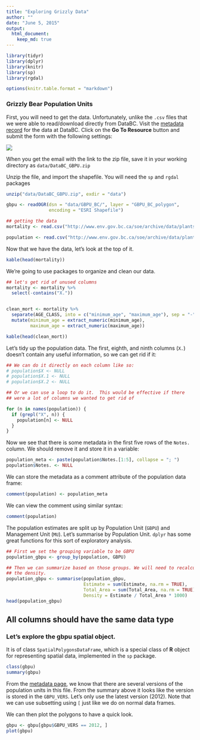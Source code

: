 ```yaml
---
title: "Exploring Grizzly Data"
author: ""
date: "June 5, 2015"
output:
  html_document:
    keep_md: true
---
```


```r
library(tidyr)
library(dplyr)
library(knitr)
library(sp)
library(rgdal)

options(knitr.table.format = "markdown")
```


### Grizzly Bear Population Units

First, you will need to get the data. Unfortunately, unlike the `.csv` files 
that we were able to read/download directly from DataBC. Visit the [metadata record](http://catalogue.data.gov.bc.ca/dataset/grizzly-bear-population-units/resource/7a7713f9-bcbd-46b8-968a-03d343d367fb) for the data at DataBC. Click on the 
**Go To Resource** button and submit the form with the following settings:

![](img/Griz_form.png)

When you get the email with the link to the zip file, save it in your working directory as `data/DataBC_GBPU.zip`

Unzip the file, and import the shapefile. You will need the `sp` and `rgdal` packages

```r
unzip("data/DataBC_GBPU.zip", exdir = "data")

gbpu <- readOGR(dsn = "data/GBPU_BC/", layer = "GBPU_BC_polygon", 
                encoding = "ESRI Shapefile")
```


```r
## getting the data
mortality <- read.csv("http://www.env.gov.bc.ca/soe/archive/data/plants-and-animals/2012_Grizzly_Status/Grizzly_bear_mortality_history.csv")

population <- read.csv("http://www.env.gov.bc.ca/soe/archive/data/plants-and-animals/2012_Grizzly_Status/Grizzly_population_estimate_2012.csv")
```


Now that we have the data, let's look at the top of it. 

```r
kable(head(mortality))
```

We're going to use packages to organize and clean our data.

```r


## let's get rid of unused columns
mortality <- mortality %>% 
  select(-contains("X."))


clean_mort <- mortality %>%
  separate(AGE_CLASS, into = c("minimum_age", "maximum_age"), sep = "-", extra = "merge") %>% 
  mutate(minimum_age = extract_numeric(minimum_age),
         maximum_age = extract_numeric(maximum_age))

kable(head(clean_mort))
```

Let's tidy up the population data. The first, eighth, and ninth columns (`X.`) doesn't contain any useful information, so we can get rid if it:

```r
## We can do it directly on each column like so:
# population$X <- NULL
# population$X.1 <- NULL
# population$X.2 <- NULL

## Or we can use a loop to do it.  This would be effective if there 
## were a lot of columns we wanted to get rid of

for (n in names(population)) {
  if (grepl("X", n)) {
    population[n] <- NULL
  }
}
```

Now we see that there is some metadata in the first five rows of the `Notes.` column. We should remove it and store it in a variable:

```r
population_meta <- paste(population$Notes.[1:5], collapse = "; ")
population$Notes. <- NULL
```

We can store the metadata as a comment attribute of the population data frame:

```r
comment(population) <- population_meta
```

We can view the comment using similar syntax:

```r
comment(population)
```

The population estimates are split up by Population Unit (`GBPU`) and Management Unit (`MU`). Let's summarise by Population Unit. `dplyr` has some great functions for this sort of exploratory analysis.

```r
## First we set the grouping variable to be GBPU
population_gbpu <- group_by(population, GBPU)

## Then we can summarize based on those groups. We will need to recalculate 
## the density.
population_gbpu <- summarise(population_gbpu, 
                             Estimate = sum(Estimate, na.rm = TRUE), 
                             Total_Area = sum(Total_Area, na.rm = TRUE), 
                             Density = Estimate / Total_Area * 1000)
head(population_gbpu)
```




## All columns should have the same data type




### Let's explore the gbpu spatial object. 

It is of class `SpatialPolygonsDataFrame`, which is a special class of **R** object for representing spatial data, implemented in the `sp` package.

```r
class(gbpu)
summary(gbpu)
```

From the [metadata page](http://catalogue.data.gov.bc.ca/dataset/grizzly-bear-population-units/resource/7a7713f9-bcbd-46b8-968a-03d343d367fb), we know that there are several versions of the population units in this file. From the summary above it looks like the version is stored in the `GBPU_VERS`. Let's only use the latest version (2012). Note that we can use subsetting using `[` just like we do on normal data frames.

We can then plot the polygons to have a quick look.

```r
gbpu <- gbpu[gbpu$GBPU_VERS == 2012, ]
plot(gbpu)
```


